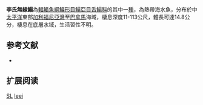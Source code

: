 {{Speciesbox
| name = 李氏無線鰨
| image = 
| image_width = 250px
| image_caption = 
| status = LC
| status_system = IUCN3.1
| genus = Symphurus
| species = leei
| authority = [[Jordan_&_Bollman|Jordan & Bollman]], [[1890|1890]]
| synonyms = 
}}

'''李氏無線鰨'''為[[輻鰭魚綱|輻鰭魚綱]][[鰈形目|鰈形目]][[鰨亞目|鰨亞目]][[舌鰨科|舌鰨科]]的其中一[[種|種]]，為熱帶海水魚，分布於中[[太平洋|太平洋]]東部[[加利福尼亞灣|加利福尼亞灣]]至[[巴拿馬|巴拿馬]]海域，棲息深度11-113公尺，體長可達14.8公分，棲息在底層水域，生活習性不明。
==参考文献==
*{{FishBase_species|genus=Symphurus |species=leei|year=2014|month=4}}

== 扩展阅读 ==
{{refbegin}}
{{wikispecies-inline|Symphurus leei|李氏無線鰨}}
{{refend}}
{{Taxonbar|from=Q2482572}}

[[Category:IUCN红色名录无危物种|SL]]
[[Category:無線鰨屬|leei]]


{{魚類小作品}}